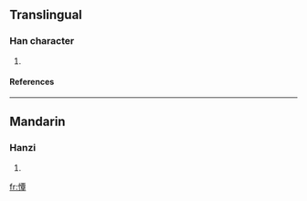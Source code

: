 ==Translingual==
===Han character===
{{Han char|rn=61|rad=心|as=12|sn=15|four=9104<sub>6</sub>|canj=心一田十 (PMWJ)}}
# {{defn|Han|sort=心12}}
====References====
{{Han ref|kx=0403.030|dkj=11224|dj=0743.080|hdz=42353.090|uh=619B|ud=24987|bh=E5A1|bd=58785}}

----
==Mandarin==
===Hanzi===
{{cmn-hanzi|pin=[[tán]] (tan2)|wg=t'an<sup>2</sup>}}
# {{defn|Mandarin}}

[[fr:憛]]